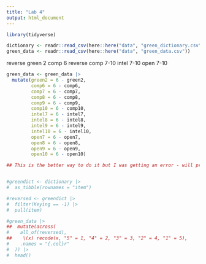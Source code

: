 ```yaml
---
title: "Lab 4"
output: html_document
---
```


```r
library(tidyverse)
```

```r

dictionary <- readr::read_csv(here::here("data", "green_dictionary.csv"))
green_data <- readr::read_csv(here::here("data", "green_data.csv"))

```



reverse green 2 
comp 6 reverse
comp 7-10
intel 7-10
open 7-10


```r
green_data <- green_data |>
  mutate(green2 = 6 - green2, 
         comp6 = 6 - comp6, 
         comp7 = 6 - comp7, 
         comp8 = 6 - comp8, 
         comp9 = 6 - comp9, 
         comp10 = 6 - comp10, 
         intel7 = 6 - intel7, 
         intel8 = 6 - intel8, 
         intel9 = 6 - intel9, 
         intel10 = 6 - intel10,
         open7 = 6 - open7, 
         open8 = 6 - open8, 
         open9 = 6 - open9, 
         open10 = 6 - open10)

```


```r
## This is the better way to do it but I was getting an error - will practice later 


#greendict <- dictionary |>
#  as_tibble(rownames = "item")

#reversed <- greendict |>
#  filter(Keying == -1) |>
#  pull(item)


```

```r
#green_data |>
##  mutate(across(
#    all_of(reversed),
##    \(x) recode(x, "5" = 1, "4" = 2, "3" = 3, "2" = 4, "1" = 5),
#    .names = "{.col}r"
#  )) |>
#  head()
```





